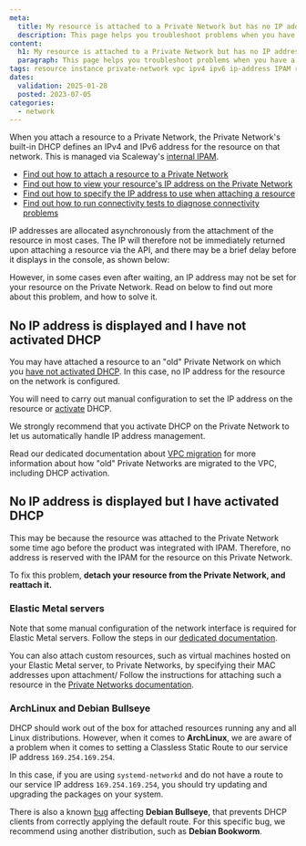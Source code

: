 ```yaml
---
meta:
  title: My resource is attached to a Private Network but has no IP address on the network
  description: This page helps you troubleshoot problems when you have a resource attached to a Private Network, but it has no reserved or configured IP private IP address on the network
content:
  h1: My resource is attached to a Private Network but has no IP address on the network
  paragraph: This page helps you troubleshoot problems when you have a resource attached to a Private Network, but it has no reserved or configured IP private IP address on the network
tags: resource instance private-network vpc ipv4 ipv6 ip-address IPAM reserved configured old nics
dates:
  validation: 2025-01-28
  posted: 2023-07-05
categories:
  - network
---
```



When you attach a resource to a Private Network, the Private Network's built-in DHCP defines an IPv4 and IPv6 address for the resource on that network. This is managed via Scaleway's [internal IPAM](/vpc/concepts/#ipam).

- [Find out how to attach a resource to a Private Network](/vpc/how-to/attach-resources-to-pn/#how-to-attach-a-resource-to-a-private-network)
- [Find out how to view your resource's IP address on the Private Network](/vpc/how-to/attach-resources-to-pn/#how-to-view-the-resources-ip-address)
- [Find out how to specify the IP address to use when attaching a resource](/ipam/how-to/reserve-ip/)
- [Find out how to run connectivity tests to diagnose connectivity problems](/vpc/troubleshooting/connectivity-tests/)

IP addresses are allocated asynchronously from the attachment of the resource in most cases. The IP will therefore not be immediately returned upon attaching a resource via the API, and there may be a brief delay before it displays in the console, as shown below:

<Lightbox image={image} alt="" />

However, in some cases even after waiting, an IP address may not be set for your resource on the Private Network. Read on below to find out more about this problem, and how to solve it.

## No IP address is displayed and I have not activated DHCP

You may have attached a resource to an "old" Private Network on which you [have not activated DHCP](/vpc/reference-content/vpc-migration/#dhcp-activation-on-pre-existing-private-networks). In this case, no IP address for the resource on the network is configured.

You will need to carry out manual configuration to set the IP address on the resource or [activate](/vpc/how-to/activate-dhcp/) DHCP.

We strongly recommend that you activate DHCP on the Private Network to let us automatically handle IP address management.

Read our dedicated documentation about [VPC migration](/vpc/reference-content/vpc-migration/) for more information about how "old" Private Networks are migrated to the VPC, including DHCP activation.

## No IP address is displayed but I have activated DHCP

This may be because the resource was attached to the Private Network some time ago before the product was integrated with IPAM. Therefore, no address is reserved with the IPAM for the resource on this Private Network.

To fix this problem, **detach your resource from the Private Network, and reattach it.**

### Elastic Metal servers

Note that some manual configuration of the network interface is required for Elastic Metal servers. Follow the steps in our [dedicated documentation](/elastic-metal/how-to/use-private-networks/#how-to-configure-the-network-interface-on-your-elastic-metal-server-for-private-networks).

You can also attach custom resources, such as virtual machines hosted on your Elastic Metal server, to Private Networks, by specifying their MAC addresses upon attachment/ Follow the instructions for attaching such a resource in the [Private Networks documentation](/vpc/how-to/attach-resources-to-pn/).

### ArchLinux and Debian Bullseye

DHCP should work out of the box for attached resources running any and all Linux distributions. However, when it comes to **ArchLinux**, we are aware of a problem when it comes to setting a Classless Static Route to our service IP address `169.254.169.254`.

In this case, if you are using `systemd-networkd` and do not have a route to our service IP address `169.254.169.254`, you should try updating and upgrading the packages on your system.

There is also a known [bug](https://bugs.debian.org/cgi-bin/bugreport.cgi?bug=867625) affecting **Debian Bullseye**, that prevents DHCP clients from correctly applying the default route. For this specific bug, we recommend using another distribution, such as **Debian Bookworm**.